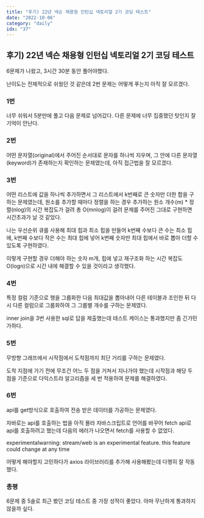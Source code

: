 ```yaml
---
title: "후기) 22년 넥슨 채용형 인턴십 넥토리얼 2기 코딩 테스트"
date: "2022-10-06"
category: "daily"
idx: "37"
---
```


## 후기) 22년 넥슨 채용형 인턴십 넥토리얼 2기 코딩 테스트

6문제가 나왔고, 3시간 30분 동안 풀어야했다.

난이도는 전체적으로 쉬웠던 것 같은데 2번 문제는 어떻게 푸는지 아직 잘 모르겠다.

### 1번

너무 쉬워서 5분만에 풀고 다음 문제로 넘어갔다. 다른 문제에 너무 집중했던 탓인지 잘 기억이 안난다.

### 2번

어떤 문자열(original)에서 주어진 순서대로 문자를 하나씩 지우며, 그 안에 다른 문자열(keyword)가 존재하는지 확인하는 문제였는데, 아직 접근법을 잘 모르겠다.

### 3번

어떤 리스트에 값을 하나씩 추가하면서 그 리스트에서 k번째로 큰 숫자만 더한 합을 구하는 문제였는데, 원소를 추가할 때마다 정렬을 하는 경우 추가하는 원소 개수(m) \* 정렬(nlog)의 시간 복잡도가 걸려 총 O(mnlog)이 걸려 문제를 주어진 그대로 구현하면 시간초과가 날 것 같았다.

나는 우선순위 큐를 사용해 최대 힙과 최소 힙을 만들어 k번째 수보다 큰 수는 최소 힙에, k번째 수보다 작은 수는 최대 힙에 넣어 k번째 숫자만 최대 힙에서 바로 뽑아 더할 수 있도록 구현하였다.

이렇게 구현할 경우 더해야 하는 숫자 m개, 힙에 넣고 재구조화 하는 시간 복잡도 O(logn)으로 시간 내에 해결할 수 있을 것이라고 생각했다.

### 4번

특정 컬럼 기준으로 행을 그룹화한 다음 최대값을 뽑아내어 다른 테이블과 조인한 뒤 다시 다른 컬럼으로 그룹화하여 그 그룹별 개수를 구하는 문제였다.

inner join을 3번 사용한 sql로 답을 제출했는데 테스트 케이스는 통과했지만 좀 긴가민가하다.

### 5번

무방향 그래프에서 시작점에서 도착점까지 최단 거리를 구하는 문제였다.

도착 지점에 가기 전에 무조건 어느 두 점을 거쳐서 지나가야 했는데 시작점과 해당 두 점을 기준으로 다익스트라 알고리즘을 세 번 적용하여 문제를 해결하였다.

### 6번

api를 get방식으로 호출하여 전송 받은 데이터를 가공하는 문제였다.

자바로는 api를 호출하는 법을 아직 몰라 자바스크립트로 언어를 바꾸어 fetch api로 api를 호출하려고 했는데 다음의 에러가 나오면서 fetch를 사용할 수 없었다.

experimentalwarning: stream/web is an experimental feature. this feature could change at any time

어떻게 해야할지 고민하다가 axios 라이브러리를 추가해 사용해봤는데 다행히 잘 작동했다.

### 총평

6문제 중 5솔로 최근 봤던 코딩 테스트 중 가장 성적이 좋았다. 아마 무난하게 통과하지 않을까 싶다.
